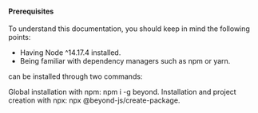 

<DocHeader pretitle="Introduction" title="Quick Start" />

#### Prerequisites

To understand this documentation, you should keep in mind the following points:

-   Having Node ^14.17.4 installed.
-   Being familiar with dependency managers such as npm or yarn.

<BeyondJS /> can be installed through two commands:

Global installation with npm: npm i -g beyond.
Installation and project creation with npx: npx @beyond-js/create-package.

<Title tag="h3" text="Install and create a project" />
You can install and create a project at the same time through the following npx command:

<Code>npx @beyond-js/create-package@latest</Code>

The command is interactive and will prompt for multiple options, in which we will select the following:
This is the ideal command if you do not have <BeyondJS/> installed and want to start a new project at the same time.
It performs global installation and proceeds to automatically create a package in the directory where it is executed.

When executed, it will ask for the package data, which you can view in this documentation
in <Link href="/docs/quick-start#create-package">the create package section.</Link>

<Title tag="h3" text="Global installation" />

You can install <BeyondJS/> globally using the following command:

<Code>npm i -g beyond</Code>

The previous command installs <BeyondJS/> globally and enables all CLI commands. You can read more about them in the <Link href="/docs/cli">CLI commands section</Link>.

Next, you can <Link href="/docs/quick-start#create-package">create a package from scratch</Link> or run <BeyondJS/> on a folder with existing projects.

<Title id="create-package" tag="h3" text="Creating a package" />
You can reach this step if you ran the npx command to create a project or having <BeyondJS /> installed through the following
command:

<Code>beyond add package</Code>

When running it, the interactive console will ask you for the following information:

specifier: which corresponds to the package name.
title: A commercial and readable title.
type: Corresponds to the type of package you want to create. <BeyondJS/> has several base templates that include the most common front libraries or work structures for back-end packages. You can read more about it in <Link href="/docs/packages/create">the package creation section</Link>.
After entering the data, <BeyondJS /> will finish the installation process and you will be ready to start programming, you just need to initialize the DevServer with the following command:

<Code>beyond run --workspace 4000</Code>

<Title tag="h3" text="Instalación global" />

Este comando realiza una instalación global que permite ejecutar el <Link href="/dev-server">DevServer</Link> de

<BeyondJS /> en el directorio que se desee y habilita la lista de comandos disponibles en el CLI.

> Para ver la lista de comandos de <BeyondJS/> puedes ir a <Link href="/docs/cli"> la sección del CLI</Link>

<Title tag="h3" text="Initialize BeyondJS" />

This command initializes BeyondJS and allows you to navigate to your
project at <ELink href="http://localhost:6530">http://localhost:6500</ELink>.

> The `6530` port is defined by default in the project distribution and can be easily modified in the package.json.
> You can read in detail about it in <Link href="/distributions"> the distributions section</Link>.

<Title tag="h3" text="Create a module" />

You can create a new module in <BeyondJS/> using the CLI by running the following command from the project
folder (where the `package.json` file is located):

<Code>beyond add module</Code>

> The modules in <BeyondJS/> are handled through a `module.json` file with a minimal and simple configuration, and
> the previous command automatically generates the file. You can get more information on how to handle modules in
> the <Link href="/beyond/modules/creation">corresponding section of the documentation</Link>

<NextLinks items={['modules/creation', 'tutorial/intro']} />
